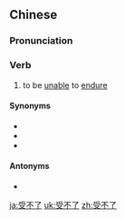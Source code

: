==Chinese==
{{zh-forms|type=12}}

===Pronunciation===
{{zh-pron
|m=shòu不liǎo,tl2=y
|c=sau6 bat1 liu5
|cat=v
}}

===Verb===
{{zh-verb}}

# to be [[unable]] to [[endure]]
#: {{zh-x|光線 太 強，我 的 眼睛 有點 受不了{liǎo}。|The light was too strong for my eyes.}}

====Synonyms====
* {{zh-l|吃不消}}
* {{zh-l|禁不住}}
* {{zh-l|忍不住}}

====Antonyms====
* {{zh-l|受得了}}

[[ja:受不了]]
[[uk:受不了]]
[[zh:受不了]]